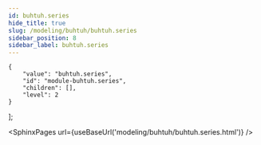 ```yaml
---
id: buhtuh.series
hide_title: true
slug: /modeling/buhtuh/buhtuh.series
sidebar_position: 8
sidebar_label: buhtuh.series
---
```


    {
        "value": "buhtuh.series",
        "id": "module-buhtuh.series",
        "children": [],
        "level": 2
    }
];




<SphinxPages url={useBaseUrl('modeling/buhtuh/buhtuh.series.html')} />

